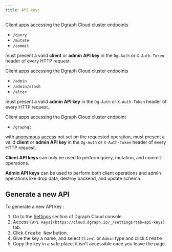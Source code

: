 ```yaml
---
title: API keys
---
```



<DgraphWIP />

Client apps accessing the Dgraph Cloud cluster endpoints

- `/query`
- `/mutate`
- `/commit`

must present a valid **client** or **admin** **API key** in the `Dg-Auth` or
`X-Auth-Token` header of every HTTP request.

Client apps accessing the Dgraph Cloud cluster endpoints

- `/admin`
- `/admin/slash`
- `/alter`

must present a valid **admin API key** in the `Dg-Auth` or `X-Auth-Token` header
of every HTTP request.

Client apps accessing the Dgraph Cloud cluster endpoint

- `/graphql`

with [anonymous access](dgraph/graphql/security/anonymous-access) not set on the
requested operation, must present a valid **client** or **admin API key** in the
`Dg-Auth` or `X-Auth-Token` header of every HTTP request.

**Client API keys** can only be used to perform query, mutation, and commit
operations.

**Admin API keys** can be used to perform both client operations and admin
operations like drop data, destroy backend, and update schema.

## Generate a new API

To generate a new API key :

1. Go to the [Settings](https://cloud.dgraph.io/_/settings) section of Dgraph
   Cloud console.
2. Access `[API Keys](https://cloud.dgraph.io/_/settings?tab=api-keys)` tab.
3. Click <kbd>Create New</kbd> button.
4. Give the key a name, and select `Client` or `Admin` type and click
   <kbd>Create</kbd>
5. Copy the key in a safe place, it isn't accessible once you leave the page.
